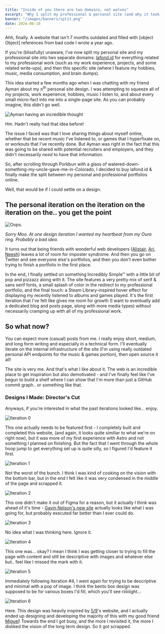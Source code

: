 ```yaml
---
title: "Inside of you there are two domains, not wolves"
excerpt: "Why I split my professional & personal site (and why it took 10 design iterations)"
banner: "/images/banners/split.png"
date: 2024-06-18
---
```


Ahh, finally. A website that isn't 7 months outdated and filled with [object
Object] references from bad code I wrote a year ago.

If you're (blissfully) unaware, I've now split my personal site and my professional site into two separate domains: <a class="link" href="https://lafond.id">lafond.id</a> for everything related to my professional work (such as my work experience, projects, and some related write-ups), and then this specific site (where I feature my hobbies, music, media consumption, and brain dumps).

This idea started a few months ago when I was chatting with my friend Ayman about my n<sup>th</sup> personal site design. I was attempting to squeeze all of my projects, work experience, hobbies, music I listen to, and about every small micro-fact into me into a single-page site. As you can probably imagine, this didn't go well.

![Ayman having an incredible thought](/images/split/ayman.png)

Hm. Hadn't really had that idea before!

The issue I faced was that I love sharing things about myself online, whether that be recent music I've listened to, or games that I hyperfixate on, or workouts that I've recently done. But Ayman was right in the fact that this was going to be shared with potential recruiters and employers, and they didn't necessarily _need_ to have that information.

So, after scrolling through Porkbun with a glass of watered-down-something-my-uncle-gave-me-in-Colorado, I decided to buy lafond.id & finally make the split between my personal and professional portfolios online.

Well, that would be if I could settle on a design.

## The personal iteration on the iteration on the iteration on the.. you get the point

![Oops.](</images/split/sorry moo.png>)

<i class="pt-2">
  Sorry Moo. At one design iteration I wanted my heartbeat from my Oura ring.
  Probably a bad idea.
</i>

It turns out that being friends with wonderful web developers (<a class="link" href="https://lafond.id">Alistair</a>, <a class="link" href="https://lafond.id">Ari</a>, <a class="link" href="https://lafond.id">Neesh</a>) leaves a lot of room for imposter syndrome. And then you go on Twitter and see everyone else's portfolios, and then you don't even bother trying to finish a portfolio in the first place.

In the end, I finally settled on something Incredibly Simple™ with a little bit of pop and pizzazz along with it. The site features a very pretty mix of serif & sans serif fonts, a small splash of color in the redirect to my professional portfolio, and the final touch: a Steam Library-inspired hover effect for displaying my recently listened to albums and games played. It's the first iteration that I've felt like gives me room for growth (I want to eventually add a dedicated blog and posts page, along with more media types) without necessarily cramping up with all of my professional work.

## So what now?

You can expect more (casual) posts from me. I really enjoy short, medium, and long form writing and especially in a technical form. I'll eventually iterate on the internal infrastructure of the site (I'm using really outdated personal API endpoints for the music & games portion), then open source it all!

The site is very me. And that's what I like about it. The web is an incredible place to get inspiration but also demotivated - and I've finally feel like I've begun to build a shelf where I can show that I'm more than just a GitHub commit graph.. or something like that.

### Designs I Made: Director's Cut

Anyways, if you're interested in what the past iterations looked like... enjoy.

![Iteration 0](/images/split/built.gif)

This one actually needs to be featured first - I completely built and completed this website, (and again, it looks quite similiar to what we're on right now), but it was more of my first experience with Astro and not something I planned on finishing. But the fact that I went through the whole hoop jump to get everything set up is quite silly, so I figured I'd feature it first.

<div class="border-b border-black/70" />

![Iteration 1](/images/split/iteration1.png)

Not the worst of the bunch. I think I was kind of cooking on the vision with the bottom bar, but in the end I felt like it was very condensed in the middle of the page and scrapped it.

<div class="border-b border-black/70" />

![Iteration 2](/images/split/iteration2.png)

This one didn't make it out of Figma for a reason, but it actually I think was ahead of it's time - <a class="link" href="https://nelson.co">Gavin Nelson's new site</a> actually looks like what I was going for, but probably executed far better than I ever could do.

<div class="border-b border-black/70" />

![Iteration 3](/images/split/iteration3.png)

No idea what I was thinking here. Ignore it.

<div class="border-b border-black/70" />

![Iteration 4](/images/split/iteration4.png)

This one was... okay? I mean I think I was getting closer to trying to fill the page with content and still be descriptive with images and whatever else but.. feel like I missed the mark with it.

<div class="border-b border-black/70" />

![Iteration 5](/images/split/iteration5.png)

Immediately following Iteration #4, I went again for trying to be descriptive and minimal with a pop of image. I think the bento box design was supposed to be for various boxes I'd fill, which you'll see riiiiiiight...

![Iteration 6](/images/split/iteration6.png)

Here. This design was heavily inspired by <a class="link" href="https://fiveoutofnine.com">5/9</a>'s website, and I actually ended up designing and developing the majority of this with my good friend <a class="link" href="https://x.com/m1guelpf">Miguel</a>! Towards the end I got busy, and the more I revisited it, the more I disliked the vision of the long term design. So it got scrapped.
